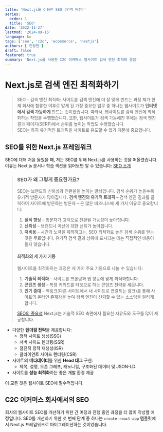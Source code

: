 ```yaml
---
title: 'Next.js를 이용한 SEO (번역 버전)'
series:
  order: 1
  title: 'SEO'
date: '2022-11-27'
lastmod: '2024-09-16'
language: ko
tags: ['seo', 'c2c', 'ecommerce', 'nextjs']
authors: ['안정현']
draft: false
featured: true
summary: 'Next.js를 사용한 C2C 이커머스 웹사이트 검색 엔진 최적화 경험'
---
```


# Next.js로 검색 엔진 최적화하기

> SEO - 검색 엔진 최적화: 사이트를 검색 엔진에 더 잘 맞게 만드는 과정
> 제가 현재 회사에 합류한 이후로 맡게 된 가장 중요한 업무 중 하나는 웹사이트가 **인터넷에서 검색 가능하게** 만드는 것이었습니다.
> 따라서, 웹사이트를 검색 엔진에 최적화하는 작업을 수행했습니다.
> 또한, 웹사이트가 검색 가능해진 후에는 검색 엔진 결과 페이지(SERP)에서 순위를 높이는 작업도 수행했습니다.  
> SEO는 특히 유기적인 트래픽을 사이트로 유도할 수 있기 때문에 중요합니다.

## SEO를 위한 Next.js 프레임워크

SEO에 대해 처음 들었을 때, 저는 SEO를 위해 Next.js를 사용하는 것을 떠올렸습니다.
이유는 Next.js 문서나 학습 섹션을 읽어보면 알 수 있습니다: [SEO 소개](https://nextjs.org/learn/seo/introduction-to-seo)

> ### SEO가 왜 그렇게 중요한가요?
>
> SEO는 브랜드의 신뢰성과 전환율을 높이는 열쇠입니다. 검색 순위가 높을수록 유기적 방문자가 많아집니다. **검색 엔진의 유기적 트래픽** – 검색 엔진 결과를 클릭하여 사이트에 방문하는 방문자 – 은 많은 비즈니스에 세 가지 이유로 중요합니다:
>
> 1. **질적 향상** – 방문자가 고객으로 전환될 가능성이 높아집니다.
> 2. **신뢰성** – 브랜드나 미션에 대한 신뢰가 높아집니다.
> 3. **저비용** – 시간과 노력을 제외하고는, SEO 최적화로 높은 검색 순위를 얻는 것은 무료입니다. 유기적 검색 결과 상위에 표시되는 데는 직접적인 비용이 들지 않습니다.
>
> #### 최적화의 세 가지 기둥
>
> 웹사이트를 최적화하는 과정은 세 가지 주요 기둥으로 나눌 수 있습니다:
>
> 1. **기술적 최적화** – 사이트를 크롤링과 웹 성능에 맞게 최적화합니다.
> 2. **콘텐츠 생성** – 특정 키워드를 타겟으로 하는 콘텐츠 전략을 세웁니다.
> 3. **인기 증대** – 백링크(다른 사이트에서 내 사이트로 연결되는 링크)를 통해 사이트의 온라인 존재감을 높여 검색 엔진이 신뢰할 수 있는 소스임을 알리게 합니다.
>
> [SEO의 중요성](https://nextjs.org/learn/seo/introduction-to-seo/importance-of-seo)
> Next.js는 기술적 SEO 측면에서 필요한 자유도와 도구를 많이 제공합니다.

- 다양한 **렌더링 전략**을 제공합니다:
  - 정적 사이트 생성(SSG)
  - 서버 사이드 렌더링(SSR)
  - 점진적 정적 재생성(ISR)
  - 클라이언트 사이드 렌더링(CSR)
- 사이트의 **메타데이터**를 위한 **Head 태그** 구현:
  - 제목, 설명, 오픈 그래프, 캐노니컬, 구조화된 데이터 및 JSON-LD.
- 사이트를 **성능 최적화**하는 좋은 개발 환경 제공

이 모든 것은 웹사이트 SEO에 필수적입니다.

## C2C 이커머스 회사에서의 SEO

회사의 웹사이트 SEO를 개선하기 위한 긴 여정과 진행 중인 과정을 더 많이 작성할 예정입니다.
SEO를 개선하기 위한 첫 번째 단계 중 하나는 `create-react-app` 템플릿에서 Next.js 프레임워크로 마이그레이션하는 것이었습니다.

